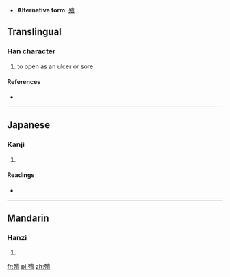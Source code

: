 * '''Alternative form''': [[㱮]]
==Translingual==

===Han character===
{{Han char|rn=78|rad=歹|as=12|sn=16|four=|canj=一弓中一金 (MNLMC)}}

# to open as an ulcer or sore

====References====
* {{Han ref|kx=0583.180|dkj=16571|dj=0976.060|hdz=21394.150|uh=6BA8|ud=27560}}

----

==Japanese==

===Kanji===
{{ja-kanji|grade=|rs=歹12}}

# {{defn|lang=ja|sort=歹12}}

====Readings====
* {{ja-readings|on=[[かい]] (kai), [[え]] (e), [[こつ]] (kotsu), [[ごち]] (gochi)|kun=[[ただれる]] (tadareru)}}

----

==Mandarin==

===Hanzi===
{{cmn-hanzi|sim=㱮|pin=[[huì]] ([[hui4]])|wg=hui<sup>4</sup>}}

# {{defn|lang=cmn|sort=歹12}}

[[fr:殨]]
[[pl:殨]]
[[zh:殨]]